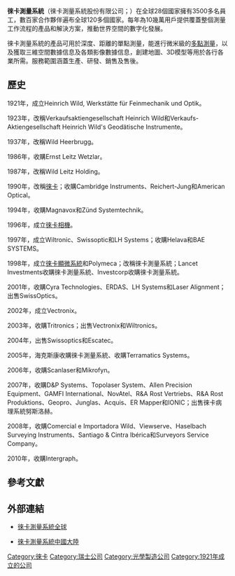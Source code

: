 {{Infobox company
| name = 徠卡測量系統
| name_en = Leica Geosystems
| logo = File:Leica Geosystems Logo.svg
| logo_size = 
| logo_caption = 
| image = 
| image_size = 
| image_caption = 
| type = [[跨國公司|跨國公司]]、[[上市公司|上市公司]]
| trading_name = 
| native_name = 
| native_name_lang = 
| other_name = 
| traded_as = 
| ISIN = 
| local_code_name = 
| local_code = 
| fate = 
| predecessor = 
| successor = 
| foundation = {{Start date and age|df=yes|1921}}
| defunct = 
| location = {{CHE}}[[海爾布魯格|海爾布魯格]]
| locations = 
| area_served = 
| founder = [[Heinrich_Wild|Heinrich Wild]]
| key_people = 
| industry = 
| products = 
| services = 
| revenue = 
| operating_income = 
| net_income = 
| aum = 
| assets = 
| equity = 
| owner = [[徠卡顯微系統|徠卡顯微系統]]
| num_employees = 
| num_employees_year = 
| parent = [[海克斯康|海克斯康]]
| divisions = 
| subsid = 
| homepage = {{URL|leica-geosystems.com}}
| slogan = 
| capital = 
| market_value = 
| P/E_ratio = 
| earnings_per_share = 
| net_asset_value = 
| accounting_period = 
| major_shareholder = 
| footnotes = 
}}

'''徠卡測量系統'''（徠卡測量系統股份有限公司；{{lang|en|Leica Geosystems}}）在全球28個國家擁有3500多名員工，數百家合作夥伴遍布全球120多個國家。每年為10幾萬用戶提供覆蓋整個測量工作流程的產品和解決方案，推動世界空間的數字化發展。

徠卡測量系統的產品可用於深度、距離的單點測量，能進行微米級的[[多點測量|多點測量]]，以及獲取三維空間數據信息及各類影像數據信息，創建地圖、3D模型等用於各行各業所需。服務範圍涵蓋生產、研發、銷售及售後。

== 歷史 ==
1921年，成立Heinrich Wild, Werkstätte für Feinmechanik und Optik。

1923年，改稱Verkaufsaktiengesellschaft Heinrich Wild和Verkaufs-Aktiengesellschaft Heinrich Wild's Geodätische Instrumente。

1937年，改稱Wild Heerbrugg。

1986年，收購Ernst Leitz Wetzlar。

1987年，改稱Wild Leitz Holding。

1990年，改稱[[徠卡|徠卡]]；收購Cambridge Instruments、Reichert-Jung和American Optical。

1994年，收購Magnavox和Zünd Systemtechnik。

1996年，成立[[徠卡相機|徠卡相機]]。

1997年，成立Wiltronic、Swissoptic和LH Systems；收購Helava和BAE SYSTEMS。

1998年，成立[[徠卡顯微系統|徠卡顯微系統]]和Polymeca；改稱徠卡測量系統；Lancet Investments收購徠卡測量系統、Investcorp收購徠卡測量系統。

2001年，收購Cyra Technologies、ERDAS、LH Systems和Laser Alignment；出售SwissOptics。

2002年，成立Vectronix。

2003年，收購Tritronics；出售Vectronix和Wiltronics。

2004年，出售Swissoptics和Escatec。

2005年，海克斯康收購徠卡測量系統、收購Terramatics Systems。

2006年，收購Scanlaser和Mikrofyn。

2007年，收購D&P Systems、Topolaser System、Allen Precision Equipment、GAMFI International、NovAtel、R&A Rost Vertriebs、R&A Rost Produktions、Geopro、Junglas、Acquis、ER Mapper和IONIC；出售徠卡病理系統努斯洛赫。

2008年，收購Comercial e Importadora Wild、Viewserve、Haselbach Surveying Instruments、Santiago & Cintra Ibérica和Surveyors Service Company。

2010年，收購Intergraph。

== 參考文獻 ==
{{Reflist}}

== 外部連結 ==
* {{en}}[https://leica-geosystems.com/ 徠卡測量系統全球] {{Wayback|url=https://leica-geosystems.com/ |date=20220316043749 }}
* {{zh-cn}}[http://www.leica-geosystems.com.cn/leica_geosystems/index_pc.asp 徠卡測量系統中國大陸] {{Wayback|url=http://www.leica-geosystems.com.cn/leica_geosystems/index_pc.asp |date=20201130104530 }}

[[Category:徠卡|Category:徠卡]]
[[Category:瑞士公司|Category:瑞士公司]]
[[Category:光學製造公司|Category:光學製造公司]]
[[Category:1921年成立的公司|Category:1921年成立的公司]]
